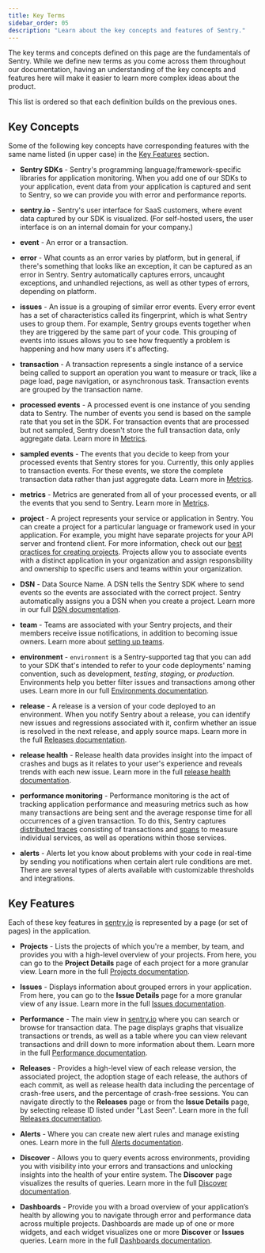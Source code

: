 ```yaml
---
title: Key Terms
sidebar_order: 05
description: "Learn about the key concepts and features of Sentry."
---
```


The key terms and concepts defined on this page are the fundamentals of Sentry. While we define new terms as you come across them throughout our documentation, having an understanding of the key concepts and features here will make it easier to learn more complex ideas about the product.

This list is ordered so that each definition builds on the previous ones.

## Key Concepts

Some of the following key concepts have corresponding features with the same name listed (in upper case) in the [Key Features](#key-features) section.

- **Sentry SDKs** - Sentry's programming language/framework-specific libraries for application monitoring. When you add one of our SDKs to your application, event data from your application is captured and sent to Sentry, so we can provide you with error and performance reports.

- **sentry.io** - Sentry's user interface for SaaS customers, where event data captured by our SDK is visualized. (For self-hosted users, the user interface is on an internal domain for your company.)

- **event** - An error or a transaction.

- **error** - What counts as an error varies by platform, but in general, if there's something that looks like an exception, it can be captured as an error in Sentry. Sentry automatically captures errors, uncaught exceptions, and unhandled rejections, as well as other types of errors, depending on platform.

- **issues** - An issue is a grouping of similar error events. Every error event has a set of characteristics called its fingerprint, which is what Sentry uses to group them. For example, Sentry groups events together when they are triggered by the same part of your code. This grouping of events into issues allows you to see how frequently a problem is happening and how many users it's affecting.

- **transaction** - A transaction represents a single instance of a service being called to support an operation you want to measure or track, like a page load, page navigation, or asynchronous task. Transaction events are grouped by the transaction name.

- **processed events** - A processed event is one instance of you sending data to Sentry. The number of events you send is based on the sample rate that you set in the SDK. For transaction events that are processed but not sampled, Sentry doesn't store the full transaction data, only aggregate data. Learn more in [Metrics](/product/sentry-basics/events-metrics/).

- **sampled events** - The events that you decide to keep from your processed events that Sentry stores for you. Currently, this only applies to transaction events. For these events, we store the complete transaction data rather than just aggregate data. Learn more in [Metrics](/product/sentry-basics/events-metrics/).

- **metrics** - Metrics are generated from all of your processed events, or all the events that you send to Sentry. Learn more in [Metrics](/product/sentry-basics/events-metrics/).

- **project** - A project represents your service or application in Sentry. You can create a project for a particular language or framework used in your application. For example, you might have separate projects for your API server and frontend client. For more information, check out our [best practices for creating projects](/product/accounts/getting-started/#4-create-projects). Projects allow you to associate events with a distinct application in your organization and assign responsibility and ownership to specific users and teams within your organization.

- **DSN** - Data Source Name. A DSN tells the Sentry SDK where to send events so the events are associated with the correct project. Sentry automatically assigns you a DSN when you create a project. Learn more in our full [DSN documentation](/product/sentry-basics/dsn-explainer/).

- **team** - Teams are associated with your Sentry projects, and their members receive issue notifications, in addition to becoming issue owners. Learn more about [setting up teams](/product/accounts/getting-started/#2-set-up-teams).

- **environment** - `environment` is a Sentry-supported tag that you can add to your SDK that's intended to refer to your code deployments' naming convention, such as development, _testing_, _staging_, or _production_. Environments help you better filter issues and transactions among other uses. Learn more in our full [Environments documentation](/product/sentry-basics/environments/).

- **release** - A release is a version of your code deployed to an environment. When you notify Sentry about a release, you can identify new issues and regressions associated with it, confirm whether an issue is resolved in the next release, and apply source maps. Learn more in the full [Releases documentation](/product/releases/).

- **release health** - Release health data provides insight into the impact of crashes and bugs as it relates to your user's experience and reveals trends with each new issue. Learn more in the full [release health documentation](/product/releases/health/).

- **performance monitoring** - Performance monitoring is the act of tracking application performance and measuring metrics such as how many transactions are being sent and the average response time for all occurrences of a given transaction. To do this, Sentry captures [distributed traces](/product/sentry-basics/tracing/distributed-tracing/) consisting of transactions and [spans](/product/sentry-basics/tracing/distributed-tracing/#traces-transactions-and-spans) to measure individual services, as well as operations within those services.

- **alerts** - Alerts let you know about problems with your code in real-time by sending you notifications when certain alert rule conditions are met. There are several types of alerts available with customizable thresholds and integrations.

## Key Features

Each of these key features in [sentry.io](https://sentry.io) is represented by a page (or set of pages) in the application.

- **Projects** - Lists the projects of which you're a member, by team, and provides you with a high-level overview of your projects. From here, you can go to the **Project Details** page of each project for a more granular view. Learn more in the full [Projects documentation](/product/projects/).

- **Issues** - Displays information about grouped errors in your application. From here, you can go to the **Issue Details** page for a more granular view of any issue. Learn more in the full [Issues documentation](/product/issues/).

- **Performance** - The main view in [sentry.io](http://sentry.io) where you can search or browse for transaction data. The page displays graphs that visualize transactions or trends, as well as a table where you can view relevant transactions and drill down to more information about them. Learn more in the full [Performance documentation](/product/performance/).

- **Releases** - Provides a high-level view of each release version, the associated project, the adoption stage of each release, the authors of each commit, as well as release health data including the percentage of crash-free users, and the percentage of crash-free sessions. You can navigate directly to the **Releases** page or from the **Issue Details** page, by selecting release ID listed under "Last Seen". Learn more in the full [Releases documentation](/product/releases/).

- **Alerts** - Where you can create new alert rules and manage existing ones. Learn more in the full [Alerts documentation](/product/alerts/).

- **Discover** - Allows you to query events across environments, providing you with visibility into your errors and transactions and unlocking insights into the health of your entire system. The **Discover** page visualizes the results of queries. Learn more in the full [Discover documentation](/product/discover-queries/).

- **Dashboards** - Provide you with a broad overview of your application’s health by allowing you to navigate through error and performance data across multiple projects. Dashboards are made up of one or more widgets, and each widget visualizes one or more **Discover** or **Issues** queries. Learn more in the full [Dashboards documentation](/product/dashboards/).
